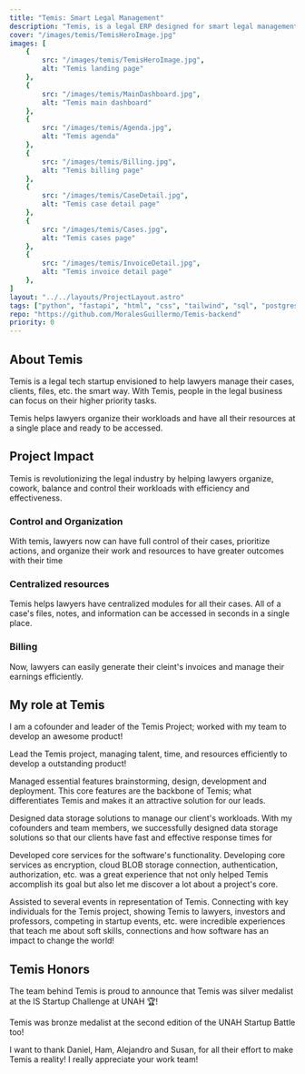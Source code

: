 ```yaml
---
title: "Temis: Smart Legal Management"
description: "Temis, is a legal ERP designed for smart legal management. Temis lets lawyers admister their cases, files, clients, invoices, due dates, etc. so they can focus on their passion and what they do best. Discover about Temis and its impact in the Legal Tech industry!"
cover: "/images/temis/TemisHeroImage.jpg"
images: [
    {
        src: "/images/temis/TemisHeroImage.jpg",
        alt: "Temis landing page"
    },
    {
        src: "/images/temis/MainDashboard.jpg",
        alt: "Temis main dashboard"
    },
    {
        src: "/images/temis/Agenda.jpg",
        alt: "Temis agenda"
    },
    {
        src: "/images/temis/Billing.jpg",
        alt: "Temis billing page"
    },
    {
        src: "/images/temis/CaseDetail.jpg",
        alt: "Temis case detail page"
    },
    {
        src: "/images/temis/Cases.jpg",
        alt: "Temis cases page"
    },
    {
        src: "/images/temis/InvoiceDetail.jpg",
        alt: "Temis invoice detail page"
    },
]
layout: "../../layouts/ProjectLayout.astro" 
tags: ["python", "fastapi", "html", "css", "tailwind", "sql", "postgresql", "aws", "aws ec2", "git", "github", "ci/cd"]
repo: "https://github.com/MoralesGuillermo/Temis-backend"
priority: 0
---
```


## About Temis

Temis is a legal tech startup envisioned to help lawyers manage their cases, clients, files, etc. the smart way. With Temis, people in the legal business can focus on their higher priority tasks. 

Temis helps lawyers organize their workloads and have all their resources at a single place and ready to be accessed.

## Project Impact
Temis is revolutionizing the legal industry by helping lawyers organize, cowork, balance and control their workloads with efficiency and effectiveness.

### Control and Organization
With temis, lawyers now can have full control of their cases, prioritize actions, and organize their work and resources to have greater outcomes with their time

### Centralized resources
Temis helps lawyers have centralized modules for all their cases. All of a case's files, notes, and information can be accessed in seconds in a single place.

### Billing
Now, lawyers can easily generate their cleint's invoices and manage their earnings efficiently.


## My role at Temis
I am a cofounder and leader of the Temis Project; worked with my team to develop an awesome product!

<span class="text-primary font-semibold">Lead</span> the Temis project, managing talent, time, and resources efficiently to develop a outstanding product!

<span class="text-primary font-semibold">Managed</span> essential features brainstorming, design, development and deployment. This core features are the backbone of Temis; what differentiates Temis and makes it an attractive solution for our leads.

<span class="text-primary font-semibold">Designed</span> data storage solutions to manage our client's workloads. With my cofounders and team members, we successfully designed data storage solutions so that our clients have fast and effective response times for 

<span class="text-primary font-semibold">Developed</span> core services for the software's functionality. Developing core services as encryption, cloud BLOB storage connection, authentication, authorization, etc. was a great experience that not only helped Temis accomplish its goal but also let me discover a lot about a project's core.

<span class="text-primary font-semibold">Assisted</span> to several events in representation of Temis. Connecting with key individuals for the Temis project, showing Temis to lawyers, investors and professors, competing in startup events, etc. were incredible experiences that teach me about soft skills, connections and how software has an impact to change the world!



## Temis Honors
The team behind Temis is proud to announce that Temis was silver medalist at the IS Startup Challenge at UNAH 🏆!

Temis was bronze medalist at the second edition of the UNAH Startup Battle too!

I want to thank Daniel, Ham, Alejandro and Susan, for all their effort to make Temis a reality! I really appreciate your work team!
